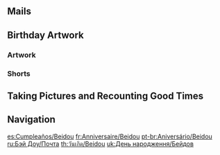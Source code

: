 {{BirthdayIntro|Beidou}}

==Mails==
{{Mails by Category Table|Beidou Birthday Mails|noheader=1}}

==Birthday Artwork==
===Artwork===
{{Artwork by Category Table
|Character Birthday Artwork
|category = Beidou Birthday Artwork
|header = Beidou's Birthday Artwork
}}

===Shorts===
{{Artwork by Category Table
|Character Shorts
|category = Beidou Birthday Artwork
|header = Beidou's Birthday Shorts
}}

==Taking Pictures and Recounting Good Times==
{{Transclude|Taking Pictures and Recounting Good Times/Story/Beidou|Stories|main=1|top=1}}

==Navigation==
{{Character Navbox|prelink=1|link type=Birthday}}

[[es:Cumpleaños/Beidou]]
[[fr:Anniversaire/Beidou]]
[[pt-br:Aniversário/Beidou]]
[[ru:Бэй Доу/Почта]]
[[th:วันเกิด/Beidou]]
[[uk:День народження/Бейдов]]